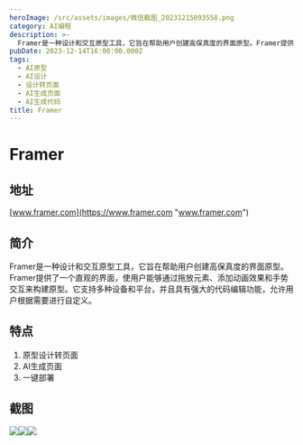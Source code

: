 ```yaml
---
heroImage: /src/assets/images/微信截图_20231215093558.png
category: AI编程
description: >-
  Framer是一种设计和交互原型工具，它旨在帮助用户创建高保真度的界面原型。Framer提供了一个直观的界面，使用户能够通过拖放元素、添加动画效果和手势交互来构建原型。它支持多种设备和平台，并且具有强大的代码编辑功能，允许用户根据需要进行自定义。
pubDate: 2023-12-14T16:00:00.000Z
tags:
  - AI原型
  - AI设计
  - 设计转页面
  - AI生成页面
  - AI生成代码
title: Framer
---
```


# Framer

## 地址

[www.framer.com](https://www.framer.com "www.framer.com")

## 简介

Framer是一种设计和交互原型工具，它旨在帮助用户创建高保真度的界面原型。Framer提供了一个直观的界面，使用户能够通过拖放元素、添加动画效果和手势交互来构建原型。它支持多种设备和平台，并且具有强大的代码编辑功能，允许用户根据需要进行自定义。

## 特点

1. 原型设计转页面
2. AI生成页面
3. 一键部署

## 截图

![](/src/assets/images/微信截图_20231215093024.png)![](/src/assets/images/微信截图_20231215093002.png)![](/src/assets/images/微信截图_20231215093147.png)
